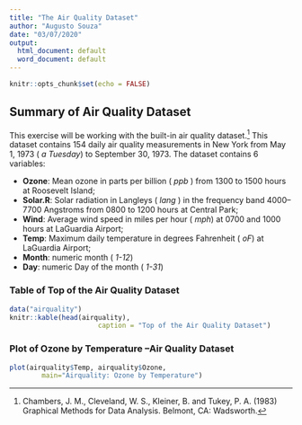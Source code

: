 ```yaml
---
title: "The Air Quality Dataset"
author: "Augusto Souza"
date: "03/07/2020"
output:
  html_document: default
  word_document: default
---
```


```r
knitr::opts_chunk$set(echo = FALSE)
```

## Summary of Air Quality Dataset

This exercise will be working with the built-in air quality dataset.^[ Chambers, J. M., Cleveland, W. S., Kleiner, B. and Tukey, P. A. (1983) Graphical Methods for Data Analysis. Belmont, CA: Wadsworth.] This dataset contains 154 daily air quality measurements in New York from May 1, 1973 ( _a Tuesday_) to September 30, 1973. The dataset contains 6 variables:

- **Ozone**: Mean ozone in parts per billion ( _ppb_ ) from 1300 to 1500 hours at Roosevelt Island;
- **Solar.R**: Solar radiation in Langleys ( _lang_ ) in the frequency band 4000–7700 Angstroms from 0800 to 1200 hours at Central Park;
- **Wind**: Average wind speed in miles per hour ( _mph_) at 0700 and 1000 hours at LaGuardia Airport;
- **Temp**: Maximum daily temperature in degrees Fahrenheit ( _oF_) at LaGuardia Airport;
- **Month**: numeric month ( _1-12_)
- **Day**: numeric Day of the month ( _1-31_)

### Table of Top of the Air Quality Dataset

```r
data("airquality")
knitr::kable(head(airquality), 
                      caption = "Top of the Air Quality Dataset")
```

### Plot of Ozone by Temperature –Air Quality Dataset

```r
plot(airquality$Temp, airquality$Ozone,  
        main="Airquality: Ozone by Temperature")

```

